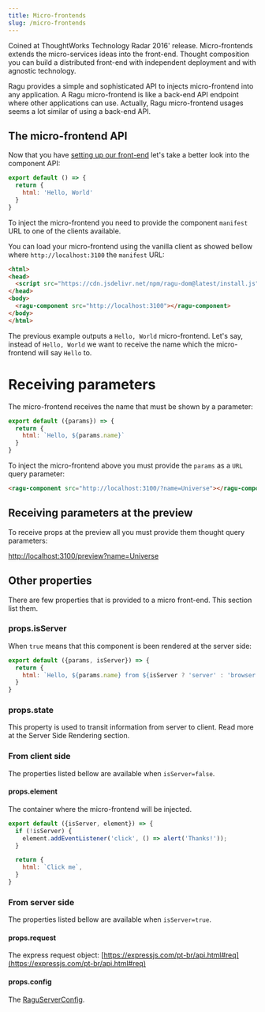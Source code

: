 ```yaml
---
title: Micro-frontends
slug: /micro-frontends
---
```


Coined at ThoughtWorks Technology Radar 2016' release. Micro-frontends extends the micro-services ideas into the
front-end. Thought composition you can build a distributed front-end with independent deployment and with agnostic
technology.

Ragu provides a simple and sophisticated API to injects micro-frontend into any application. A Ragu micro-frontend is
like a back-end API endpoint where other applications can use. Actually, Ragu micro-frontend usages seems a lot similar
of using a back-end API.

## The micro-frontend API

Now that you have [setting up our front-end](/docs/setup) let's take a better look into the component API:

```javascript title="my-mfe.js"
export default () => {
  return {
    html: 'Hello, World'
  }
}
```

To inject the micro-frontend you need to provide the component `manifest` URL to one of the clients available.

You can load your micro-frontend using the vanilla client as showed bellow where `http://localhost:3100`
the `manifest` URL:

```html
<html>
<head>
  <script src="https://cdn.jsdelivr.net/npm/ragu-dom@latest/install.js" crossorigin="anonymous"></script>
</head>
<body>
  <ragu-component src="http://localhost:3100"></ragu-component>
</body>
</html>
```

The previous example outputs a `Hello, World` micro-frontend. Let's say, instead of
`Hello, World` we want to receive the name which the micro-frontend will say `Hello` to.

# Receiving parameters

The micro-frontend receives the name that must be shown by a parameter:

```javascript title="my-mfe.js"
export default ({params}) => {
  return {
    html: `Hello, ${params.name}`
  }
}
```

To inject the micro-frontend above you must provide the `params` as a `URL` query parameter:

```html
<ragu-component src="http://localhost:3100/?name=Universe"></ragu-component>
```

## Receiving parameters at the preview

To receive props at the preview all you must provide them thought query parameters:

[http://localhost:3100/preview?name=Universe](http://localhost:3100/preview?name=Universe)

## Other properties

There are few properties that is provided to a micro front-end. This section list them.

### props.isServer

When `true` means that this component is been rendered at the server side:

```javascript title="my-mfe.js"
export default ({params, isServer}) => {
  return {
    html: `Hello, ${params.name} from ${isServer ? 'server' : 'browser'}`
  }
}
```


### props.state

This property is used to transit information from server to client. Read more at the Server Side Rendering section.

### From client side

The properties listed bellow are available when `isServer=false`.

#### props.element

The container where the micro-frontend will be injected.

```javascript title="my-mfe.js"
export default ({isServer, element}) => {
  if (!isServer) {
    element.addEventListener('click', () => alert('Thanks!'));
  }

  return {
    html: `Click me`,
  }
}
```

### From server side

The properties listed bellow are available when `isServer=true`.

#### props.request

The express request object: [https://expressjs.com/pt-br/api.html#req](https://expressjs.com/pt-br/api.html#req)

#### props.config

The [RaguServerConfig](https://github.com/ragu-framework/ragu/blob/main/ragu-server/src/config.ts#L34).
